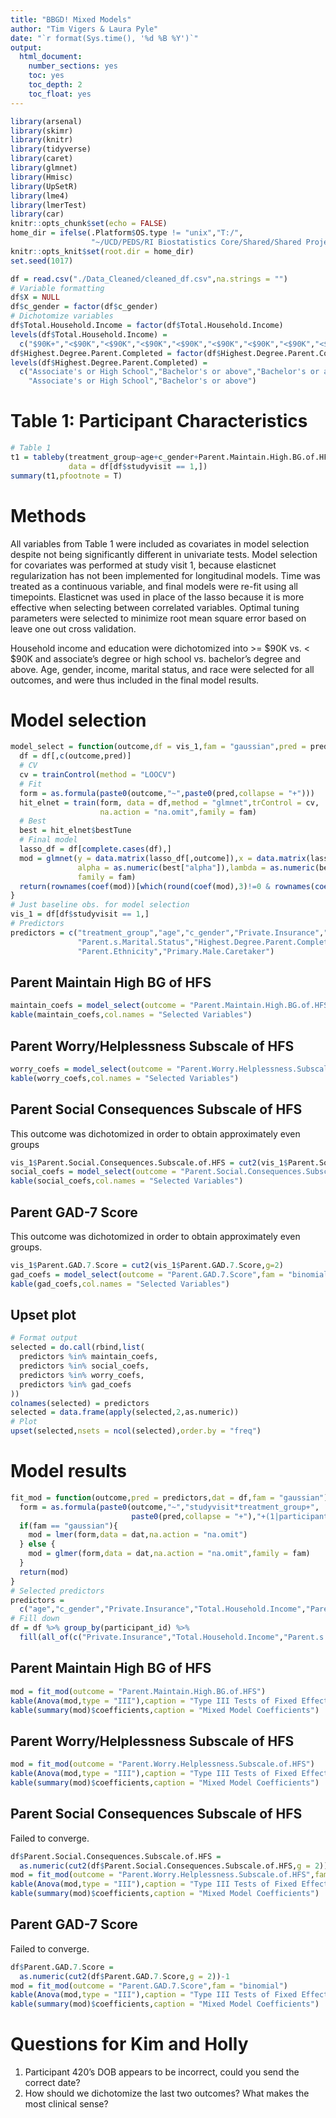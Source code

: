 ```yaml
---
title: "BBGD! Mixed Models"
author: "Tim Vigers & Laura Pyle"
date: "`r format(Sys.time(), '%d %B %Y')`"
output:
  html_document:
    number_sections: yes
    toc: yes
    toc_depth: 2
    toc_float: yes
---
```


```r
library(arsenal)
library(skimr)
library(knitr)
library(tidyverse)
library(caret)
library(glmnet)
library(Hmisc)
library(UpSetR)
library(lme4)
library(lmerTest)
library(car)
knitr::opts_chunk$set(echo = FALSE)
home_dir = ifelse(.Platform$OS.type != "unix","T:/",
                  "~/UCD/PEDS/RI Biostatistics Core/Shared/Shared Projects/Laura/BDC/Projects/Kim Driscoll/Bring BG Down/")
knitr::opts_knit$set(root.dir = home_dir)
set.seed(1017)
```

```r
df = read.csv("./Data_Cleaned/cleaned_df.csv",na.strings = "")
# Variable formatting
df$X = NULL
df$c_gender = factor(df$c_gender)
# Dichotomize variables
df$Total.Household.Income = factor(df$Total.Household.Income)
levels(df$Total.Household.Income) = 
  c("$90K+","<$90K","<$90K","<$90K","<$90K","<$90K","<$90K","<$90K","<$90K","$90K+","<$90K")
df$Highest.Degree.Parent.Completed = factor(df$Highest.Degree.Parent.Completed)
levels(df$Highest.Degree.Parent.Completed) = 
  c("Associate's or High School","Bachelor's or above","Bachelor's or above",
    "Associate's or High School","Bachelor's or above")
```

# Table 1: Participant Characteristics

```r
# Table 1
t1 = tableby(treatment_group~age+c_gender+Parent.Maintain.High.BG.of.HFS+Parent.Worry.Helplessness.Subscale.of.HFS+Parent.Social.Consequences.Subscale.of.HFS+Parent.GAD.7.Score+Private.Insurance+fe(Total.Household.Income)+fe(Parent.s.Marital.Status)+fe(Highest.Degree.Parent.Completed)+fe(Parent.Race)+fe(Parent.Ethnicity)+fe(Primary.Male.Caretaker),
             data = df[df$studyvisit == 1,])
summary(t1,pfootnote = T)
```

# Methods

All variables from Table 1 were included as covariates in model selection despite not being significantly different in univariate tests. Model selection for covariates was performed at study visit 1, because elasticnet regularization has not been implemented for longitudinal models. Time was treated as a continuous variable, and final models were re-fit using all timepoints. Elasticnet was used in place of the lasso because it is more effective when selecting between correlated variables. Optimal tuning parameters were selected to minimize root mean square error based on leave one out cross validation.

Household income and education were dichotomized into >= \$90K vs. < $90K and associate's degree or high school vs. bachelor's degree and above. Age, gender, income, marital status, and race were selected for all outcomes, and were thus included in the final model results.

# Model selection

```r
model_select = function(outcome,df = vis_1,fam = "gaussian",pred = predictors){
  df = df[,c(outcome,pred)]
  # CV
  cv = trainControl(method = "LOOCV")
  # Fit
  form = as.formula(paste0(outcome,"~",paste0(pred,collapse = "+")))
  hit_elnet = train(form, data = df,method = "glmnet",trControl = cv,
                    na.action = "na.omit",family = fam)
  # Best
  best = hit_elnet$bestTune
  # Final model 
  lasso_df = df[complete.cases(df),]
  mod = glmnet(y = data.matrix(lasso_df[,outcome]),x = data.matrix(lasso_df[,pred]),
               alpha = as.numeric(best["alpha"]),lambda = as.numeric(best["lambda"]),
               family = fam)
  return(rownames(coef(mod))[which(round(coef(mod),3)!=0 & rownames(coef(mod)) != "(Intercept)")])
}
# Just baseline obs. for model selection
vis_1 = df[df$studyvisit == 1,]
# Predictors
predictors = c("treatment_group","age","c_gender","Private.Insurance","Total.Household.Income",
               "Parent.s.Marital.Status","Highest.Degree.Parent.Completed","Parent.Race",
               "Parent.Ethnicity","Primary.Male.Caretaker")
```

## Parent Maintain High BG of HFS

```r
maintain_coefs = model_select(outcome = "Parent.Maintain.High.BG.of.HFS")
kable(maintain_coefs,col.names = "Selected Variables")
```

## Parent Worry/Helplessness Subscale of HFS

```r
worry_coefs = model_select(outcome = "Parent.Worry.Helplessness.Subscale.of.HFS")
kable(worry_coefs,col.names = "Selected Variables")
```

## Parent Social Consequences Subscale of HFS

This outcome was dichotomized in order to obtain approximately even groups

```r
vis_1$Parent.Social.Consequences.Subscale.of.HFS = cut2(vis_1$Parent.Social.Consequences.Subscale.of.HFS,g=2)
social_coefs = model_select(outcome = "Parent.Social.Consequences.Subscale.of.HFS",fam = "binomial")
kable(social_coefs,col.names = "Selected Variables")
```

## Parent GAD-7 Score

This outcome was dichotomized in order to obtain approximately even groups.

```r
vis_1$Parent.GAD.7.Score = cut2(vis_1$Parent.GAD.7.Score,g=2)
gad_coefs = model_select(outcome = "Parent.GAD.7.Score",fam = "binomial")
kable(gad_coefs,col.names = "Selected Variables")
```

## Upset plot

```r
# Format output
selected = do.call(rbind,list(
  predictors %in% maintain_coefs,
  predictors %in% social_coefs,
  predictors %in% worry_coefs,
  predictors %in% gad_coefs
))
colnames(selected) = predictors
selected = data.frame(apply(selected,2,as.numeric))
# Plot
upset(selected,nsets = ncol(selected),order.by = "freq")
```

# Model results

```r
fit_mod = function(outcome,pred = predictors,dat = df,fam = "gaussian"){
  form = as.formula(paste0(outcome,"~","studyvisit*treatment_group+",
                           paste0(pred,collapse = "+"),"+(1|participant_id)"))
  if(fam == "gaussian"){
    mod = lmer(form,data = dat,na.action = "na.omit")
  } else {
    mod = glmer(form,data = dat,na.action = "na.omit",family = fam)
  }
  return(mod)
}
# Selected predictors
predictors = 
  c("age","c_gender","Private.Insurance","Total.Household.Income","Parent.s.Marital.Status","Parent.Race")
# Fill down
df = df %>% group_by(participant_id) %>% 
  fill(all_of(c("Private.Insurance","Total.Household.Income","Parent.s.Marital.Status","Parent.Race")))
```

## Parent Maintain High BG of HFS

```r
mod = fit_mod(outcome = "Parent.Maintain.High.BG.of.HFS")
kable(Anova(mod,type = "III"),caption = "Type III Tests of Fixed Effects")
kable(summary(mod)$coefficients,caption = "Mixed Model Coefficients")
```

## Parent Worry/Helplessness Subscale of HFS

```r
mod = fit_mod(outcome = "Parent.Worry.Helplessness.Subscale.of.HFS")
kable(Anova(mod,type = "III"),caption = "Type III Tests of Fixed Effects")
kable(summary(mod)$coefficients,caption = "Mixed Model Coefficients")
```

## Parent Social Consequences Subscale of HFS

Failed to converge.

```r
df$Parent.Social.Consequences.Subscale.of.HFS = 
  as.numeric(cut2(df$Parent.Social.Consequences.Subscale.of.HFS,g = 2))-1
mod = fit_mod(outcome = "Parent.Worry.Helplessness.Subscale.of.HFS",fam = "binomial")
kable(Anova(mod,type = "III"),caption = "Type III Tests of Fixed Effects")
kable(summary(mod)$coefficients,caption = "Mixed Model Coefficients")
```

## Parent GAD-7 Score

Failed to converge.

```r
df$Parent.GAD.7.Score = 
  as.numeric(cut2(df$Parent.GAD.7.Score,g = 2))-1
mod = fit_mod(outcome = "Parent.GAD.7.Score",fam = "binomial")
kable(Anova(mod,type = "III"),caption = "Type III Tests of Fixed Effects")
kable(summary(mod)$coefficients,caption = "Mixed Model Coefficients")
```

# Questions for Kim and Holly
 1. Participant 420's DOB appears to be incorrect, could you send the correct date?
 2. How should we dichotomize the last two outcomes? What makes the most clinical sense?